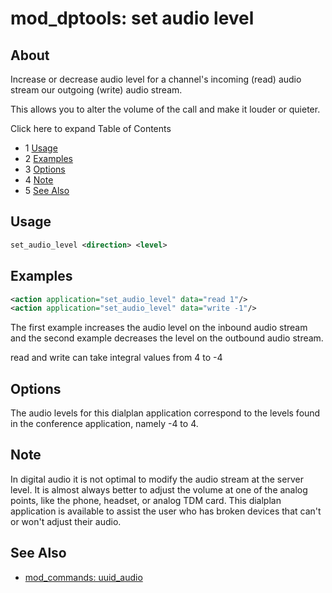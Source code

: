 
# mod_dptools: set audio level 

 

## About

Increase or decrease audio level for a channel's incoming (read) audio stream our outgoing (write) audio stream.

This allows you to alter the volume of the call and make it louder or quieter.

Click here to expand Table of Contents

* 1 [Usage](#-freeswitch--mod_dptools-set-audio-level-)
* 2 [Examples](#-freeswitch--mod_dptools-set-audio-level-)
* 3 [Options](#-freeswitch--mod_dptools-set-audio-level-)
* 4 [Note](#-freeswitch--mod_dptools-set-audio-level-)
* 5 [See Also](#-freeswitch--mod_dptools-set-audio-level-)

## Usage

```xml
set_audio_level <direction> <level>
```

## Examples

```xml
<action application="set_audio_level" data="read 1"/>
<action application="set_audio_level" data="write -1"/>
```

The first example increases the audio level on the inbound audio stream and the second example decreases the level on the outbound audio stream. 

read and write can take integral values from 4 to -4

## Options

The audio levels for this dialplan application correspond to the levels found in the conference application, namely -4 to 4.

## Note

In digital audio it is not optimal to modify the audio stream at the server level. It is almost always better to adjust the volume at one of the analog points, like the phone, headset, or analog TDM card. This dialplan application is available to assist the user who has broken devices that can't or won't adjust their audio.

## See Also

* [mod\_commands: uuid\_audio](../mod_commands_1966741.mdx#uuid_audio)


